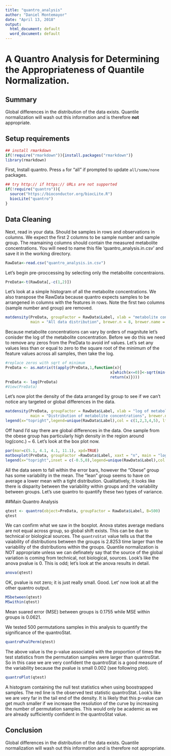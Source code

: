 ```yaml
---
title: "quantro_analysis"
author: "Daniel Montemayor"
date: "April 13, 2018"
output:
  html_document: default
  word_document: default
---
```

# A Quantro Analysis for Determining the Appropriateness of Quantile Normalization.

## Summary
Global differences in the distribution of the data exists. Quantile normalization will wash out this information and is therefore **not** appropriate.


## Setup requirements
```r
## install rmarkdown
if(!require("rmarkdown")){install.packages("rmarkdown")}
library(rmarkdown)
```

First, Install quantro. Press `a` for "all" if prompted to update `all/some/none` packages. 
```r
## try http:// if https:// URLs are not supported
if(!require("quantro")){
  source("https://bioconductor.org/biocLite.R")
  biocLite("quantro")
}
```
## Data Cleaning
Next, read in your data. Should be samples in rows and observations in columns. We expect the first 2 columns to be sample number and sample group. The reamaining columns should contain the measured metabolite concentrations. You will need to name this file 'quantro_analysis.in.csv' and save it in the working directory.

```r

RawData<-read.csv("quantro_analysis.in.csv")
```
Let's begin pre-proccessing by selecting only the metabolite concentraions.
```r
PreData<-t(RawData[,-c(1,2)])
```
Let's look at a simple histogram of all the metabolite concentrations. We also transpose the RawData because quantro expects samples to be arrangened in columns with the features in rows. Note the first two columns (sample number and group) are removed.
```r
matdensity(PreData, groupFactor = RawData$Label, xlab = "metabolite concentration", ylab = "density",
           main = "All data distribution", brewer.n = 8, brewer.name = "Dark2")
```

Because metabolite concentrations can vary by orders of magnitute let's conisder the log of the metabolite concentration. Before we do this we need to remove any zeros from the PreData to avoid inf values. Let's set any values less than or equal to zero to the square root of the minimum of the feature values across all samples, then take the log.
```r
#replace zeros with sqrt of minimum
PreData <- as.matrix(t(apply(PreData,1,function(x){
                                              x[which(x<=0)]<-sqrt(min(x[which(x>0.)]))
                                              return(x)})))
PreData <- log(PreData)
#View(PreData)
```
Let's now plot the density of the data arranged by group to see if we can't notice any targeted or global differences in the data.
```r
matdensity(PreData, groupFactor = RawData$Label, xlab = "log of metabolite concentration", ylab = "density",
           main = "Distribution of metabolite concentrations", brewer.n = 8, brewer.name = "Dark2")
legend(x="topright",legend=unique(RawData$Label),col = c(1,2,3,4,5), lty = 1, lwd =3)
```

Off hand I'd say there are global differences in the data. One sample from the obese group has particularly high density in the region around log(conc.) ~ 6. Let's look at the box plot now.
```r
par(mar=c(5.1, 4.1, 4.1, 11.1), xpd=TRUE)
matboxplot(PreData, groupFactor =RawData$Label, xaxt = "n", main = "log Metabolite Conc.")
legend(x="topright",inset = c(-0.5,0),legend=unique(RawData$Label),col = c(1,2,3,4,5), lty = 1, lwd =3)
```

All the data seem to fall within the error bars, however the "Obese" group has some variability in the mean. The "lean" group seems to have on average a lower mean with a tight distribution. Qualitatively, it looks like there is disparity between the variability within groups and the variability between groups. Let's use quantro to quantify these two types of variance.

##Main Quantro Analysis
```r
qtest <- quantro(object=PreData, groupFactor = RawData$Label, B=500)
qtest
```
We can confirm what we saw in the boxplot. Anova states average medians are not equal across group, so global shift exists. This can be due to technical or biological sources. The `quantroStat` value tells us that the vaiability of distributions between the groups is 2.8253 time larger than the variability of the distributions within the groups. Quantile normalization is NOT appropriate unless we can definately say that the source of the global variation is coming from technical, not biological, sources. Look's like the anova pvalue is 0. This is odd; let's look at the anova results in detail.
```r
anova(qtest)
```
OK, pvalue is not zero; it is just really small. Good. Let' now look at all the other quantro output.
```r
MSbetween(qtest)
MSwithin(qtest)
```
Mean suared error (MSE) between groups is 0.1755 while MSE within groups is  0.0621.

We tested 500 permutations samples in this analysis to quantify the significance of the quantroStat.
```r
quantroPvalPerm(qtest)
```
The above value is the p-value associated with the proportion of times the test statistics from the permutation samples were larger than quantroStat. So in this case we are very confident the quantroStat is a good measure of the variability because the pvalue is small 0.002 (see following plot).
```r
quantroPlot(qtest)
```

A histogram containing the null test statistics when using boostrapped samples. The red line is the observed test statistic quantroStat. Look's like we are very far in the tail end of the density. It is likely that this p-value can get much smaller if we increase the resolution of the curve by increasing the number of permutation samples. This would only be academic as we are already sufficiently confident in the quantroStat value.


## Conclusion
Global differences in the distribution of the data exists. Quantile normalization will wash out this information and is therefore not appropriate.

